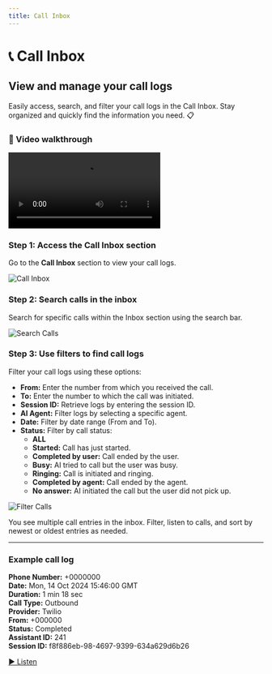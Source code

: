 ```yaml
---
title: Call Inbox
---
```


# 📞 Call Inbox

## View and manage your call logs

Easily access, search, and filter your call logs in the Call Inbox. Stay organized and quickly find the information you need. 📋

### 🎥 Video walkthrough

<div class="card-video">
  <video src="https://storage.googleapis.com/helpsessionvideos/Contactswing/Videos/voicelog.mp4" autoplay playsinline controls title="Call Inbox Video"></video>
</div>

### Step 1: Access the Call Inbox section

Go to the **Call Inbox** section to view your call logs.

<img src="https://storage.googleapis.com/helpsessionvideos/Contactswing/images/calll.jpg" alt="Call Inbox" />

### Step 2: Search calls in the inbox

Search for specific calls within the Inbox section using the search bar.

<img src="https://storage.googleapis.com/helpsessionvideos/Contactswing/images/search.jpg" alt="Search Calls" />

### Step 3: Use filters to find call logs

Filter your call logs using these options:

- **From:** Enter the number from which you received the call.
- **To:** Enter the number to which the call was initiated.
- **Session ID:** Retrieve logs by entering the session ID.
- **AI Agent:** Filter logs by selecting a specific agent.
- **Date:** Filter by date range (From and To).
- **Status:** Filter by call status:
  - **ALL**
  - **Started:** Call has just started.
  - **Completed by user:** Call ended by the user.
  - **Busy:** AI tried to call but the user was busy.
  - **Ringing:** Call is initiated and ringing.
  - **Completed by agent:** Call ended by the agent.
  - **No answer:** AI initiated the call but the user did not pick up.

<img src="https://storage.googleapis.com/helpsessionvideos/Contactswing/images/filter.jpg" alt="Filter Calls" />

You see multiple call entries in the inbox. Filter, listen to calls, and sort by newest or oldest entries as needed.

---

### Example call log

**Phone Number:** +0000000  
**Date:** Mon, 14 Oct 2024 15:46:00 GMT  
**Duration:** 1 min 18 sec  
**Call Type:** Outbound  
**Provider:** Twilio  
**From:** +000000  
**Status:** Completed  
**Assistant ID:** 241  
**Session ID:** f8f886eb-98-4697-9399-634a629d6b26

[▶️ Listen](#)
